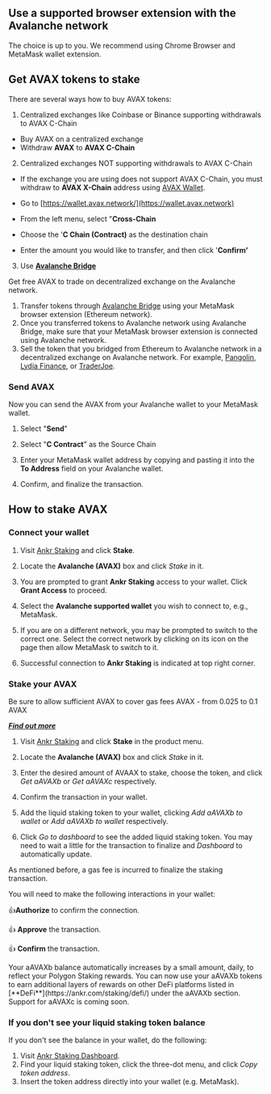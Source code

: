 
## Use a supported browser extension with the Avalanche network

The choice is up to you. We recommend using Chrome Browser and MetaMask wallet extension.

## Get AVAX tokens to stake

There are several ways how to buy AVAX tokens:

1. Centralized exchanges like Coinbase or Binance supporting withdrawals to AVAX C-Chain

* Buy AVAX on a centralized exchange
* Withdraw **AVAX** to **AVAX C-Chain**

2. Centralized exchanges NOT supporting withdrawals to AVAX C-Chain

* If the exchange you are using does not support AVAX C-Chain, you must withdraw to **AVAX X-Chain** address using [AVAX Wallet](https://wallet.avax.network).

* Go to [https://wallet.avax.network/](https://wallet.avax.network)

* From the left menu, select "**Cross-Chain**

* Choose the '**C Chain (Contract)** as the destination chain

* Enter the amount you would like to transfer, and then click '**Confirm'**

3. Use [**Avalanche Bridge**](https://bridge.avax.network/login) 

Get free AVAX to trade on decentralized exchange on the Avalanche network.

1. Transfer tokens through [Avalanche Bridge](https://bridge.avax.network/login) using your MetaMask browser extension (Ethereum network).
2. Once you transferred tokens to Avalanche network using Avalanche Bridge, make sure that your MetaMask browser extension is connected using Avalanche network.
3. Sell the token that you bridged from Ethereum to Avalanche network in a decentralized exchange on Avalanche network. For example, [Pangolin](https://pangolin.exchange), [Lydia Finance](https://www.lydia.finance), or [TraderJoe](https://www.traderjoexyz.com/).

### Send AVAX

Now you can send the AVAX from your Avalanche wallet to your MetaMask wallet.

1. Select "**Send**"

2. Select "**C Contract**" as the Source Chain

3. Enter your MetaMask wallet address by copying and pasting it into the **To Address** field on your Avalanche wallet.

4. Confirm, and finalize the transaction.

## How to stake AVAX

### Connect your wallet

1. Visit [Ankr Staking](https://www.ankr.com/staking/) and click **Stake**.

2. Locate the **Avalanche (AVAX)** box and click *Stake* in it.

3. You are prompted to grant **Ankr Staking** access to your wallet. Click **Grant Access** to proceed.

4. Select the **Avalanche supported wallet** you wish to connect to, e.g., MetaMask.

5. If you are on a different network, you may be prompted to switch to the correct one. Select the correct network by clicking on its icon on the page then allow MetaMask to switch to it.

6. Successful connection to **Ankr Staking** is indicated at top right corner.

### Stake your AVAX

<Callout type="warning" emoji="❗">
Be sure to allow sufficient AVAX to cover gas fees AVAX - from 0.025 to 0.1 AVAX 

[_**Find out more**_](https://docs.avax.network/learn/platform-overview/transaction-fees)
</Callout>

1. Visit [Ankr Staking](https://www.ankr.com/staking/) and click **Stake** in the product menu. 

2. Locate the **Avalanche (AVAX)** box and click *Stake* in it.

3. Enter the desired amount of AVAAX to stake, choose the token, and click *Get aAVAXb* or *Get aAVAXc* respectively.

4. Confirm the transaction in your wallet.

5. Add the liquid staking token to your wallet, clicking *Add aAVAXb to wallet* or *Add aAVAXb to wallet* respectively.

6. Click *Go to dashboard* to see the added liquid staking token. You may need to wait a little for the transaction to finalize and *Dashboard* to automatically update.

<Callout>
As mentioned before, a gas fee is incurred to finalize the staking transaction.
</Callout>

You will need to make the following interactions in your wallet:

👍**Authorize** to confirm the connection.

👍 **Approve** the transaction.

👍 **Confirm** the transaction.

<Callout>
Your aAVAXb balance automatically increases by a small amount, daily, to reflect your Polygon Staking rewards. You can now use your aAVAXb tokens to earn additional layers of rewards on other DeFi platforms listed in [**DeFi**](https://ankr.com/staking/defi/) under the aAVAXb section. Support for aAVAXc is coming soon.
</Callout>

### If you don't see your liquid staking token balance

If you don't see the balance in your wallet, do the following:

1. Visit [Ankr Staking Dashboard](https://www.ankr.com/staking/dashboard).
2. Find your liquid staking token, click the three-dot menu, and click *Copy token address*.
3. Insert the token address directly into your wallet (e.g. MetaMask).

